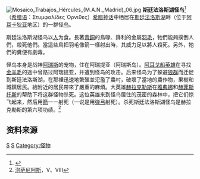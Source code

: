 [[File:Mosaico_Trabajos_Hércules_(M.A.N._Madrid)_06.jpg|thumb]]
'''斯廷法洛斯湖怪鸟'''<ref> {{Cite book | editor = 鲁刚 | title = [[世界神话辞典|世界神话辞典]] | location = 中国 | publisher = 辽宁人民出版社 | date = 1989-11 | pages = 953 | ISBN = 7-205-00960-X | accessdate = 2020-12-03 | language = zh-cn | quote = 斯廷法洛斯湖的怪鸟（Stymphalianbirds） }} </ref>（[[希腊语|希腊语]]：Στυμφαλίδες Όρνιθες）[[希腊神话|希腊神话]]中栖居在[[斯廷法洛斯湖|斯廷法洛斯湖]]畔（位于[[阿耳卡狄亚|阿耳卡狄亚]]地区）的一群怪[[鸟|鸟]]。

斯廷法洛斯湖怪鸟以[[人|人]]为食。長著[[青銅|青銅]]的鳥喙、鋒利的金屬[[羽毛|羽毛]]，牠們能夠撲倒人們，殺死他們。當這些鳥把羽毛像箭一樣射出時，其威力足以將人殺死。另外，牠們的糞便有劇毒。

怪鸟本身是战神[[阿瑞斯|阿瑞斯]]的宠物，住在阿瑞提亚（阿瑞斯岛）。[[阿耳戈船英雄|阿耳戈船英雄]]在寻找[[金羊毛|金羊毛]]的途中曾路过阿瑞提亚，并遭到怪鸟的攻击。后来怪鸟为了躲避[[狼|狼群]]而迁徙到斯廷法洛斯湖，在那裡迅速地繁殖並氾濫了農村，破壞了當地的農作物，果樹和城鎮居民。給附近的居民帶來了嚴重的麻煩。大英雄[[赫拉克勒斯|赫拉克勒斯]]在[[雅典娜|雅典娜]]和[[赫菲斯托斯|赫菲斯托斯]]的帮助下将这群怪物杀死。这位英雄来到怪鸟居住的茂密的森林中，把它们惊飞起来，然后用[[箭|箭]]一一射死（一说是用[[弹弓|弹弓]]射死）。杀死斯廷法洛斯湖怪鸟是赫拉克勒斯的第六项功绩。<ref>[[泡萨尼阿斯|泡萨尼阿斯]]，V、VIII</ref>

==资料来源==
<references/>

{{希腊传说生物}}
{{12 tasks}}
[[Category:希腊神话生物|S]]
[[Category:神话传说中的鸟|S]]
[[Category:怪物|Category:怪物]]